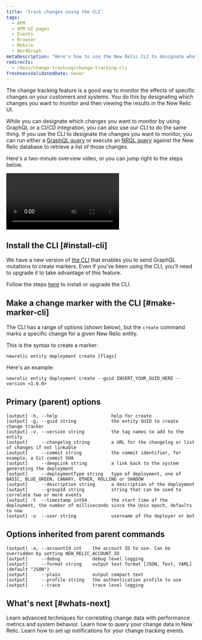```yaml
---
title: 'Track changes using the CLI'
tags:
  - APM
  - APM UI pages
  - Events
  - Browser
  - Mobile
  - NerdGraph
metaDescription: "Here's how to use the New Relic CLI to designate what you want to capture with change tracking."
redirects:
  - /docs/change-tracking/change-tracking-cli
freshnessValidatedDate: never
---
```


The change tracking feature is a good way to monitor the effects of specific changes on your customers and systems. You do this by designating which changes you want to monitor and then viewing the results in the New Relic UI.

While you can designate which changes you want to monitor by using GraphQL or a CI/CD integration, you can also use our CLI to do the same thing. If you use the CLI to designate the changes you want to monitor, you can run either a [GraphQL query](#list-with-graphql) or execute an [NRQL query](/docs/change-tracking/change-tracking-graphql#key-signals) against the New Relic database to retrieve a list of those changes.

Here's a two-minute overview video, or you can jump right to the steps below.

<Video
  type="youtube"
  id="S0WuLnjCzes"
/>

## Install the CLI [#install-cli]

We have a new version of [the CLI](/docs/new-relic-solutions/tutorials/new-relic-cli) that enables you to send GraphQL mutations to create markers.
Even if you've been using the CLI, you'll need to upgrade it to take advantage of this feature.

Follow the steps [here](https://github.com/newrelic/newrelic-cli#installation--upgrades) to install or upgrade the CLI.

## Make a change marker with the CLI [#make-marker-cli]

The CLI has a range of options (shown below), but the `create` command marks a specific change  for a given New Relic entity.

This is the syntax to create a marker:

```shell
newrelic entity deployment create [flags]
```

Here's an example:

```shell
newrelic entity deployment create --guid INSERT_YOUR_GUID_HERE --version <1.0.0>
```

## Primary (parent) options

```shell
[output] -h, --help                    help for create
[output] -g, --guid string             the entity GUID to create change tracker
[output] -v, --version string          the tag names to add to the entity
[output]     --changelog string        a URL for the changelog or list of changes if not linkable
[output]     --commit string           the commit identifier, for example, a Git commit SHA
[output]     --deepLink string         a link back to the system generating the deployment
[output]     --deploymentType string   type of deployment, one of BASIC, BLUE_GREEN, CANARY, OTHER, ROLLING or SHADOW
[output]     --description string      a description of the deployment
[output]     --groupId string          string that can be used to correlate two or more events
[output] -t  --timestamp int64         the start time of the deployment, the number of milliseconds since the Unix epoch, defaults to now
[output] -u  --user string             username of the deployer or bot
```

## Options inherited from parent commands

```shell
[output] -a, --accountId int    the account ID to use. Can be overridden by setting NEW_RELIC_ACCOUNT_ID
[output]     --debug            debug level logging
[output]     --format string    output text format [JSON, Text, YAML] (default "JSON")
[output]     --plain            output compact text
[output]     --profile string   the authentication profile to use
[output]     --trace            trace level logging
```


## What's next [#whats-next]

<DocTiles>
  <DocTile title="View and analyze changes" path="/docs/change-tracking/change-tracking-view-analyze/">Learn advanced techniques for correlating change data with performance metrics and system behavior.</DocTile>
  <DocTile title="Query your changes" path="/docs/change-tracking/customize-data">Learn how to query your change data in New Relic.</DocTile>
  <DocTile title="Notify your team" path="/docs/change-tracking/change-tracking-webhooks">Learn how to set up notifications for your change tracking events.</DocTile>
</DocTiles>